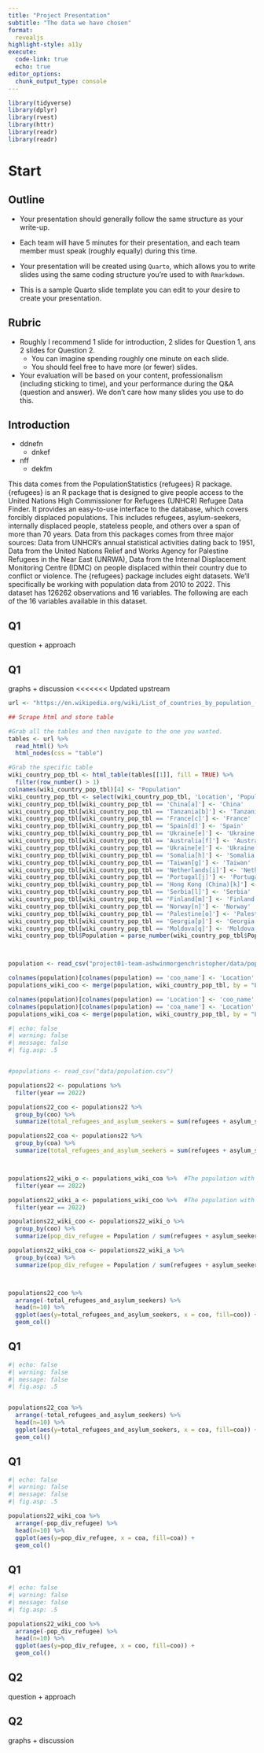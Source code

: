 ```yaml
---
title: "Project Presentation"
subtitle: "The data we have chosen"
format: 
  revealjs
highlight-style: a11y
execute:
  code-link: true
  echo: true
editor_options: 
  chunk_output_type: console
---
```


```r
library(tidyverse)
library(dplyr)
library(rvest)
library(httr)
library(readr)
library(readr)
```


# Start 

## Outline

* Your presentation should generally follow the same structure as your write-up. 

* Each team will have 5 minutes for their presentation, and each team member must speak (roughly equally) during this time. 

* Your presentation will be created using `Quarto`, which allows you to write slides using the same coding structure you’re used to with `Rmarkdown`. 

* This is a sample Quarto slide template you can edit to your desire to create your presentation. 

## Rubric

* Roughly I recommend 1 slide for introduction, 2 slides for Question 1, ans 2 slides for Question 2. 
  + You can imagine spending roughly one minute on each slide.
  + You should feel free to have more (or fewer) slides. 
  
* Your evaluation will be based on your content, professionalism (including sticking to time), and your performance during the Q&A (question and answer). We don’t care how many slides you use to do this.

## Introduction {.smaller}

+ ddnefn
  - dnkef
  
+ nff
  - dekfm
  
This data comes from the PopulationStatistics {refugees} R package.{refugees} is an R package that is designed to give people access to the United Nations High Commissioner for Refugees (UNHCR) Refugee Data Finder. It provides an easy-to-use interface to the database, which covers forcibly displaced populations. This includes refugees, asylum-seekers, internally displaced people, stateless people, and others over a span of more than 70 years. Data from this packages comes from three major sources: Data from UNHCR’s annual statistical activities dating back to 1951, Data from the United Nations Relief and Works Agency for Palestine Refugees in the Near East (UNRWA), Data from the Internal Displacement Monitoring Centre (IDMC) on people displaced within their country due to conflict or violence. The {refugees} package includes eight datasets. We'll specifically be working with population data from 2010 to 2022. This dataset has 126262 observations and 16 variables. The following are each of the 16 variables available in this dataset.

## Q1
question + approach 

## Q1
graphs + discussion 
<<<<<<< Updated upstream
```r
url <- "https://en.wikipedia.org/wiki/List_of_countries_by_population_(United_Nations)"

## Scrape html and store table

#Grab all the tables and then navigate to the one you wanted.
tables <- url %>%
  read_html() %>%
  html_nodes(css = "table")

#Grab the specific table
wiki_country_pop_tbl <- html_table(tables[[1]], fill = TRUE) %>%
  filter(row_number() > 1)
colnames(wiki_country_pop_tbl)[4] <- "Population"
wiki_country_pop_tbl <- select(wiki_country_pop_tbl, 'Location', 'Population')
wiki_country_pop_tbl[wiki_country_pop_tbl == 'China[a]'] <- 'China'
wiki_country_pop_tbl[wiki_country_pop_tbl == 'Tanzania[b]'] <- 'Tanzania'
wiki_country_pop_tbl[wiki_country_pop_tbl == 'France[c]'] <- 'France'
wiki_country_pop_tbl[wiki_country_pop_tbl == 'Spain[d]'] <- 'Spain'
wiki_country_pop_tbl[wiki_country_pop_tbl == 'Ukraine[e]'] <- 'Ukraine'
wiki_country_pop_tbl[wiki_country_pop_tbl == 'Australia[f]'] <- 'Australia'
wiki_country_pop_tbl[wiki_country_pop_tbl == 'Ukraine[e]'] <- 'Ukraine'
wiki_country_pop_tbl[wiki_country_pop_tbl == 'Somalia[h]'] <- 'Somalia'
wiki_country_pop_tbl[wiki_country_pop_tbl == 'Taiwan[g]'] <- 'Taiwan'
wiki_country_pop_tbl[wiki_country_pop_tbl == 'Netherlands[i]'] <- 'Netherlands'
wiki_country_pop_tbl[wiki_country_pop_tbl == 'Portugal[j]'] <- 'Portugal'
wiki_country_pop_tbl[wiki_country_pop_tbl == 'Hong Kong (China)[k]'] <- 'Hong Kong'
wiki_country_pop_tbl[wiki_country_pop_tbl == 'Serbia[l]'] <- 'Serbia'
wiki_country_pop_tbl[wiki_country_pop_tbl == 'Finland[m]'] <- 'Finland'
wiki_country_pop_tbl[wiki_country_pop_tbl == 'Norway[n]'] <- 'Norway'
wiki_country_pop_tbl[wiki_country_pop_tbl == 'Palestine[o]'] <- 'Palestine'
wiki_country_pop_tbl[wiki_country_pop_tbl == 'Georgia[p]'] <- 'Georgia'
wiki_country_pop_tbl[wiki_country_pop_tbl == 'Moldova[q]'] <- 'Moldova'
wiki_country_pop_tbl$Population = parse_number(wiki_country_pop_tbl$Population, )



population <- read_csv("project01-team-ashwinmorgenchristopher/data/population.csv")

colnames(population)[colnames(population) == 'coo_name'] <- 'Location'
populations_wiki_coo <- merge(population, wiki_country_pop_tbl, by = "Location")

colnames(population)[colnames(population) == 'Location'] <- 'coo_name'
colnames(population)[colnames(population) == 'coa_name'] <- 'Location'
populations_wiki_coa <- merge(population, wiki_country_pop_tbl, by = "Location")
```

```r
#| echo: false
#| warning: false
#| message: false
#| fig.asp: .5


#populations <- read_csv("data/population.csv")

populations22 <- populations %>%
  filter(year == 2022) 

populations22_coo <- populations22 %>%
  group_by(coo) %>%
  summarize(total_refugees_and_asylum_seekers = sum(refugees + asylum_seekers))

populations22_coa <- populations22 %>%
  group_by(coa) %>%
  summarize(total_refugees_and_asylum_seekers = sum(refugees + asylum_seekers))



populations22_wiki_o <- populations_wiki_coa %>%  #The population with respect to the origin
  filter(year == 2022) 

populations22_wiki_a <- populations_wiki_coo %>%  #The population with respect to the asylum
  filter(year == 2022) 

populations22_wiki_coo <- populations22_wiki_o %>%
  group_by(coo) %>%
  summarize(pop_div_refugee = Population / sum(refugees + asylum_seekers))

populations22_wiki_coa <- populations22_wiki_a %>%
  group_by(coa) %>%
  summarize(pop_div_refugee = Population / sum(refugees + asylum_seekers))



populations22_coo %>% 
  arrange(-total_refugees_and_asylum_seekers) %>%
  head(n=10) %>%
  ggplot(aes(y=total_refugees_and_asylum_seekers, x = coo, fill=coo)) +
  geom_col()

```

## Q1

```r
#| echo: false
#| warning: false
#| message: false
#| fig.asp: .5


populations22_coa %>% 
  arrange(-total_refugees_and_asylum_seekers) %>%
  head(n=10) %>%
  ggplot(aes(y=total_refugees_and_asylum_seekers, x = coa, fill=coa)) +
  geom_col()
```

## Q1

```r
#| echo: false
#| warning: false
#| message: false
#| fig.asp: .5

populations22_wiki_coa %>% 
  arrange(-pop_div_refugee) %>%
  head(n=10) %>%
  ggplot(aes(y=pop_div_refugee, x = coa, fill=coa)) +
  geom_col()
```

## Q1

```r
#| echo: false
#| warning: false
#| message: false
#| fig.asp: .5

populations22_wiki_coo %>% 
  arrange(-pop_div_refugee) %>%
  head(n=10) %>%
  ggplot(aes(y=pop_div_refugee, x = coo, fill=coo)) +
  geom_col()
```





## Q2
question + approach 

## Q2
graphs + discussion 
```r

```